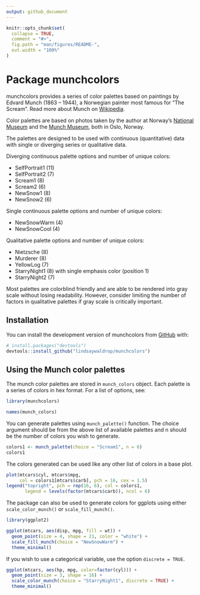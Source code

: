 ```yaml
---
output: github_document
---
```


<!-- README.md is generated from README.Rmd. Please edit that file -->

```r
knitr::opts_chunk$set(
  collapse = TRUE,
  comment = "#>",
  fig.path = "man/figures/README-",
  out.width = "100%"
)
```

# Package munchcolors

<!-- badges: start -->
<!-- badges: end -->

munchcolors provides a series of color palettes based on paintings by Edvard Munch (1863 -- 1944), a Norwegian painter most famous for "The Scream". Read more about Munch on [Wikipedia](https://en.wikipedia.org/wiki/Edvard_Munch).

Color palettes are based on photos taken by the author at Norway's [National Museum](https://www.nasjonalmuseet.no/en/) and the [Munch Museum](https://www.munchmuseet.no/en/), both in Oslo, Norway. 

The palettes are designed to be used with continuous (quantitative) data with single or diverging series or qualitative data. 

Diverging continuous palette options and number of unique colors: 

 * SelfPortrait1 (11) 
 * SelfPortrait2 (7)
 * Scream1 (8)
 * Scream2 (6)
 * NewSnow1 (8)
 * NewSnow2 (6)
 
Single continuous palette options and number of unique colors:

 * NewSnowWarm (4)
 * NewSnowCool (4)
 
Qualitative palette options and number of unique colors: 

 * Nietzsche (8)
 * Murderer (8)
 * YellowLog (7)
 * StarryNight1 (8) with single emphasis color (position 1)
 * StarryNight2 (7)
 
Most palettes are colorblind friendly and are able to be rendered into gray scale without losing readability. However, consider limiting the number of factors in qualitative palettes if gray scale is critically important.

## Installation

You can install the development version of munchcolors from [GitHub](https://github.com/) with:

``` r
# install.packages("devtools")
devtools::install_github("lindsaywaldrop/munchcolors")
```

## Using the Munch color palettes

The munch color palettes are stored in `munch_colors` object. Each palette is a series of colors in hex format. For a list of options, see: 
```r
library(munchcolors)

names(munch_colors)
```


You can generate palettes using `munch_palette()` function. The choice argument should be from the above list of available palettes and n should be the number of colors you wish to generate.  

```r
colors1 <- munch_palette(choice = "Scream1", n = 6)
colors1
```

The colors generated can be used like any other list of colors in a base plot. 

```r
plot(mtcars$cyl, mtcars$mpg, 
     col = colors1[mtcars$carb], pch = 16, cex = 1.5)
legend("topright", pch = rep(16, 6), col = colors1, 
       legend = levels(factor(mtcars$carb)), ncol = 6)
```

The package can also be used to generate colors for ggplots using either `scale_color_munch()` or `scale_fill_munch()`. 
```r
library(ggplot2)

ggplot(mtcars, aes(disp, mpg, fill = wt)) + 
  geom_point(size = 4, shape = 21, color = "white") + 
  scale_fill_munch(choice = "NewSnowWarm") +
  theme_minimal()
```

If you wish to use a categorical variable, use the option `discrete = TRUE`.

```r
ggplot(mtcars, aes(hp, mpg, color=factor(cyl))) +
  geom_point(size = 3, shape = 16) + 
  scale_color_munch(choice = "StarryNight1", discrete = TRUE) +
  theme_minimal()
```
